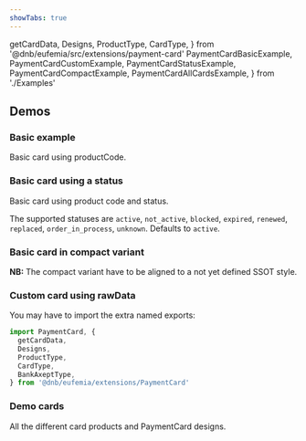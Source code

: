 ```yaml
---
showTabs: true
---
```


  getCardData,
  Designs,
  ProductType,
  CardType,
} from '@dnb/eufemia/src/extensions/payment-card'
  PaymentCardBasicExample,
  PaymentCardCustomExample,
  PaymentCardStatusExample,
  PaymentCardCompactExample,
  PaymentCardAllCardsExample,
} from './Examples'

## Demos

<ChangeLocale
  label="Locale used in the demos:"
  label_direction="vertical"
/>

### Basic example

Basic card using productCode.

<PaymentCardBasicExample />

### Basic card using a status

<PaymentCardStatusExample />

Basic card using product code and status.

The supported statuses are `active`, `not_active`, `blocked`, `expired`, `renewed`, `replaced`, `order_in_process`, `unknown`. Defaults to `active`.

### Basic card in compact variant

**NB:** The compact variant have to be aligned to a not yet defined SSOT style.

<PaymentCardCompactExample />

### Custom card using rawData

You may have to import the extra named exports:

```ts
import PaymentCard, {
  getCardData,
  Designs,
  ProductType,
  CardType,
  BankAxeptType,
} from '@dnb/eufemia/extensions/PaymentCard'
```

<PaymentCardCustomExample />

### Demo cards

All the different card products and PaymentCard designs.

<PaymentCardAllCardsExample />
